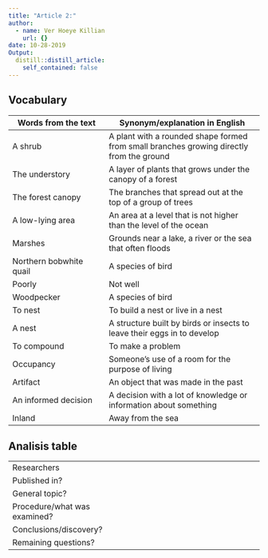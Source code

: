 ```yaml
---
title: "Article 2:" 
author:
  - name: Ver Hoeye Killian
    url: {} 
date: 10-28-2019
Output:
  distill::distill_article: 
    self_contained: false
---
```



## Vocabulary 

| Words from the text  | Synonym/explanation in English |
| -------------------  | ------------------------------ |
| A shrub              | A plant with a rounded shape formed from small branches growing directly from the ground |
| The understory       | A layer of plants that grows under the canopy of a forest |
| The forest canopy    | The branches that spread out at the top of a group of trees |
| A low-lying area     | An area at a level that is not higher than the level of the ocean |
| Marshes              | Grounds near a lake, a river or the sea that often floods |
| Northern bobwhite quail | A species of bird |
| Poorly               | Not well |
| Woodpecker           | A species of bird |
| To nest              | To build a nest or live in a nest |
| A nest               | A structure built by birds or insects to leave their eggs in to develop |
| To compound          | To make a problem |
| Occupancy            | Someone's use of a room for the purpose of living |
| Artifact             | An object that was made in the past |
| An informed decision | A decision with a lot of knowledge or information about something |
| Inland               | Away from the sea | 

## Analisis table 

|                              |                                                                     |
| ---------------------------- | ------------------------------------------------------------------- |
| Researchers                  | 
| Published in?                | 
| General topic?               | 
| Procedure/what was examined? | 
| Conclusions/discovery?       | 
| Remaining questions?         | 

